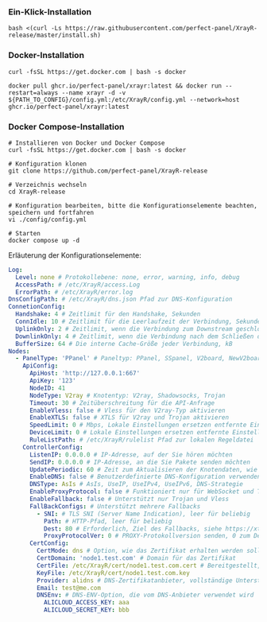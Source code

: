 ### Ein-Klick-Installation

```shell
bash <(curl -Ls https://raw.githubusercontent.com/perfect-panel/XrayR-release/master/install.sh)
```

### Docker-Installation

```
curl -fsSL https://get.docker.com | bash -s docker

docker pull ghcr.io/perfect-panel/xrayr:latest && docker run --restart=always --name xrayr -d -v ${PATH_TO_CONFIG}/config.yml:/etc/XrayR/config.yml --network=host ghcr.io/perfect-panel/xrayr:latest
```

### Docker Compose-Installation

```
# Installieren von Docker und Docker Compose
curl -fsSL https://get.docker.com | bash -s docker

# Konfiguration klonen
git clone https://github.com/perfect-panel/XrayR-release

# Verzeichnis wechseln
cd XrayR-release

# Konfiguration bearbeiten, bitte die Konfigurationselemente beachten, speichern und fortfahren
vi ./config/config.yml

# Starten
docker compose up -d
```

Erläuterung der Konfigurationselemente:

```yaml
Log:
  Level: none # Protokollebene: none, error, warning, info, debug
  AccessPath: # /etc/XrayR/access.Log
  ErrorPath: # /etc/XrayR/error.log
DnsConfigPath: # /etc/XrayR/dns.json Pfad zur DNS-Konfiguration
ConnetionConfig:
  Handshake: 4 # Zeitlimit für den Handshake, Sekunden
  ConnIdle: 10 # Zeitlimit für die Leerlaufzeit der Verbindung, Sekunden
  UplinkOnly: 2 # Zeitlimit, wenn die Verbindung zum Downstream geschlossen wird, Sekunden
  DownlinkOnly: 4 # Zeitlimit, wenn die Verbindung nach dem Schließen des Uplinks geschlossen wird, Sekunden
  BufferSize: 64 # Die interne Cache-Größe jeder Verbindung, kB
Nodes:
  - PanelType: 'PPanel' # Paneltyp: PPanel, SSpanel, V2board, NewV2board, PMpanel, Proxypanel, V2RaySocks
    ApiConfig:
      ApiHost: 'http://127.0.0.1:667'
      ApiKey: '123'
      NodeID: 41
      NodeType: V2ray # Knotentyp: V2ray, Shadowsocks, Trojan
      Timeout: 30 # Zeitüberschreitung für die API-Anfrage
      EnableVless: false # Vless für den V2ray-Typ aktivieren
      EnableXTLS: false # XTLS für V2ray und Trojan aktivieren
      SpeedLimit: 0 # Mbps, Lokale Einstellungen ersetzen entfernte Einstellungen, 0 bedeutet deaktivieren
      DeviceLimit: 0 # Lokale Einstellungen ersetzen entfernte Einstellungen, 0 bedeutet deaktivieren
      RuleListPath: # /etc/XrayR/rulelist Pfad zur lokalen Regeldatei
    ControllerConfig:
      ListenIP: 0.0.0.0 # IP-Adresse, auf der Sie hören möchten
      SendIP: 0.0.0.0 # IP-Adresse, an die Sie Pakete senden möchten
      UpdatePeriodic: 60 # Zeit zum Aktualisieren der Knotendaten, wie viele Sekunden.
      EnableDNS: false # Benutzerdefinierte DNS-Konfiguration verwenden, bitte sicherstellen, dass Sie die dns.json korrekt eingestellt haben
      DNSType: AsIs # AsIs, UseIP, UseIPv4, UseIPv6, DNS-Strategie
      EnableProxyProtocol: false # Funktioniert nur für WebSocket und TCP
      EnableFallback: false # Unterstützt nur Trojan und Vless
      FallBackConfigs: # Unterstützt mehrere Fallbacks
        - SNI: # TLS SNI (Server Name Indication), leer für beliebig
          Path: # HTTP-Pfad, leer für beliebig
          Dest: 80 # Erforderlich, Ziel des Fallbacks, siehe https://xtls.github.io/config/fallback/ für Details.
          ProxyProtocolVer: 0 # PROXY-Protokollversion senden, 0 zum Deaktivieren
      CertConfig:
        CertMode: dns # Option, wie das Zertifikat erhalten werden soll: none, file, http, dns. Wählen Sie "none", um die TLS-Konfiguration zwangsweise zu deaktivieren.
        CertDomain: 'node1.test.com' # Domain für das Zertifikat
        CertFile: /etc/XrayR/cert/node1.test.com.cert # Bereitgestellt, wenn der CertMode file ist
        KeyFile: /etc/XrayR/cert/node1.test.com.key
        Provider: alidns # DNS-Zertifikatanbieter, vollständige Unterstützungsübersicht hier: https://go-acme.github.io/lego/dns/
        Email: test@me.com
        DNSEnv: # DNS-ENV-Option, die vom DNS-Anbieter verwendet wird
          ALICLOUD_ACCESS_KEY: aaa
          ALICLOUD_SECRET_KEY: bbb
```



<Giscus />
